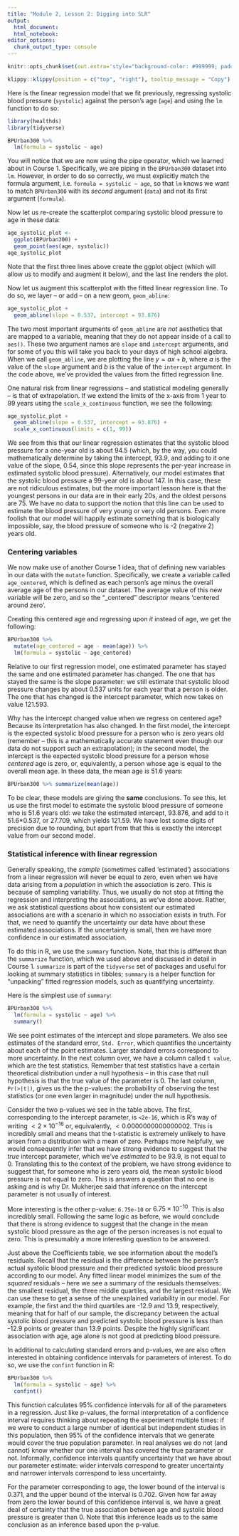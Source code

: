 ```yaml
---
title: "Module 2, Lesson 2: Digging into SLR"
output: 
  html_document:
  html_notebook:
editor_options: 
  chunk_output_type: console
---
```


```r
knitr::opts_chunk$set(out.extra='style="background-color: #999999; padding:7px; display: inline-block;"')
```


```r
klippy::klippy(position = c("top", "right"), tooltip_message = "Copy")
```

Here is the linear regression model that we fit previously, regressing systolic
blood pressure (`systolic`) against the person's age (`age`) and using the `lm` 
function to do so:

```r
library(healthds)
library(tidyverse)

BPUrban300 %>% 
  lm(formula = systolic ~ age)
```

You will notice that we are now using the pipe operator, which we learned about
in Course 1. Specifically, we are piping in the `BPUrban300` dataset into `lm`. 
However, in order to do so correctly, we must explicitly match the formula
argument, i.e. `formula = systolic ~ age`, so that `lm` knows we want to match 
`BPUrban300` with its *second* argument (`data`) and not its first argument (`formula`). 

Now let us re-create the scatterplot comparing systolic blood pressure to age 
in these data:

```r
age_systolic_plot <- 
  ggplot(BPUrban300) + 
  geom_point(aes(age, systolic))
age_systolic_plot
```

Note that the first three lines above create the ggplot object (which will allow
us to modify and augment it below), and the last line renders the plot. 

Now let us augment this scatterplot with the fitted linear regression line. To 
do so, we layer -- or add -- on a new geom, `geom_abline`:

```r
age_systolic_plot + 
  geom_abline(slope = 0.537, intercept = 93.876)
```

The two most important arguments of `geom_abline` are *not* aesthetics that are
mapped to a variable, meaning that they do not appear inside of a call to `aes()`. These
two argument names are `slope` 
and `intercept` arguments, and for some of you this will take you back to your
days of high school algebra. When we call `geom_abline`, we are plotting the line
$y = ax + b$, where $a$ is the value of the `slope` argument and $b$ is the value
of the `intercept` argument. In the code above, we've provided the values from the 
fitted regression line. 

One natural risk from linear regressions -- and statistical modeling generally --
is that of extrapolation. If we extend the limits of the x-axis from 1 year to 99
years using the `scale_x_continuous` function, we see the following:

```r
age_systolic_plot + 
  geom_abline(slope = 0.537, intercept = 93.876) + 
  scale_x_continuous(limits = c(1, 99))
```

We see from this that our linear regression estimates that the systolic blood
pressure for a one-year old is about 94.5 (which, by the way, you could
mathematically determine by taking the intercept, 93.9, and adding to it one
value of the slope, 0.54, since this slope represents the per-year increase in
estimated systolic blood pressure). Alternatively, our model estimates that the
systolic blood pressure a 99-year old is about 147. In this case, these are not
ridiculous estimates, but the more important lesson here is that the youngest
persons in our data are in their early 20s, and the oldest persons are 75. We
have no data to support the notion that this line can be used to estimate the
blood pressure of very young or very old persons. Even more foolish that our
model will happily estimate something that is biologically impossible, say, the
blood pressure of someone who is -2 (negative 2) years old.

### Centering variables 

We now make use of another Course 1 idea, that of defining new variables in our
data with the `mutate` function. Specifically, we create a variable called 
`age_centered`, which is defined as each person's age minus the overall average
age of the persons in our dataset. The average value of this new variable will
be zero, and so the "_centered" descriptor means 'centered around zero'. 

Creating this centered age and regressing upon *it* instead of age, we get the
following:

```r
BPUrban300 %>% 
  mutate(age_centered = age - mean(age)) %>%
  lm(formula = systolic ~ age_centered)
```

Relative to our first regression model, one estimated parameter has stayed the same and
one estimated parameter has changed. The one that has stayed the same is the slope
parameter: we still estimate that systolic blood pressure changes by about 0.537
units for each year that a person is older. The one that has changed is the
intercept parameter, which now takes on value 121.593.

Why has the intercept changed value when we regress on centered age? Because its
interpretation has also changed. In the first model, the intercept is the expected
systolic blood pressure for a person who is zero years old (remember -- this is 
a mathematically accurate statement even though our data do not support such an extrapolation); 
in the second model, the intercept is the expected systolic blood pressure for a
person whose *centered* age is zero, or, equivalently, a person whose age is
equal to the overall mean age. In these data, the mean age is 51.6 years:

```r
BPUrban300 %>% summarize(mean(age))
```

To be clear, these models are giving the **same** conclusions. To see this, let us
use the first model to estimate the systolic blood pressure of someone who is
51.6 years old: we take the estimated intercept, 93.876, and add to it
51.6*0.537, or 27.709, which yields 121.59. We have lost some digits of
precision due to rounding, but apart from that this is exactly the intercept
value from our second model.

### Statistical inference with linear regression

Generally speaking, the *sample* (sometimes called 'estimated') associations
from a linear regression will never be equal to zero, even when we have data
arising from a *population* in which the association is zero. This is because of
sampling variability. Thus, we usually do not stop at fitting the regression and
interpreting the associations, as we've done above. Rather, we ask statistical
questions about how consistent our estimated associations are with a scenario in
which no association exists in truth. For that, we need to quantify the
uncertainty our data have about these estimated associations. If the uncertainty
is small, then we have more confidence in our estimated association.

To do this in R, we use the `summary` function. Note, that this is different than 
the `summarize` function, which we used above and discussed in detail in Course 1. 
`summarize` is part of the `tidyverse` set of packages and useful for looking
at summary statistics in tibbles; `summary` is a helper function for "unpacking"
fitted regression models, such as quantifying uncertainty. 

Here is the simplest use of `summary`:

```r
BPUrban300 %>% 
  lm(formula = systolic ~ age) %>%
  summary()
```

We see point estimates of the intercept and slope parameters. We also see
estimates of the standard error, `Std. Error`, which quantifies the uncertainty
about each of the point estimates. Larger standard errors correspond to more
uncertainty. In the next column over, we have a column called `t value`, which
are the test statistics. Remember that test statistics have a certain
theoretical distribution under a null hypothesis -- in this case that null
hypothesis is that the true value of the parameter is 0. The last
column, `Pr(>|t|)`, gives us the the p-values: the probability of observing the
test statistics (or one even larger in magnitude) under the null hypothesis.

Consider the two p-values we see in the table above. The first, corresponding to
the intercept parameter, is `<2e-16`, which is R's way of writing
$<2\times10^{-16}$ or, equivalently, $<0.0000000000000002$. This is incredibly
small and means that the t-statistic is extremely unlikely to have arisen from a
distribution with a mean of zero. Perhaps more helpfully, we would consequently
infer that we have strong evidence to suggest that the *true* intercept
parameter, which we've *estimated* to be 93.9, is not equal to 0. Translating
this to the context of the problem, we have strong evidence to suggest that, for
someone who is zero years old, the mean systolic blood pressure is not equal to
zero. This is answers a question that no one is asking and is why Dr. Mukherjee
said that inference on the intercept parameter is not usually of interest.

More interesting is the other p-value: `6.75e-10` or $6.75\times 10^{-10}$. This
is also incredibly small. Following the same logic as before, we would conclude
that there is strong evidence to suggest that the change in the mean systolic blood
pressure as the age of the person increases is not equal to zero. This is presumably
a more interesting question to be answered.

Just above the Coefficients table, we see information about the model's residuals. Recall
that the residual is the difference between the person's actual systolic blood
pressure and their predicted systolic blood pressure according to our model. Any
fitted linear model minimizes the sum of the *squared* residuals -- here we see a
summary of the residuals themselves: the smallest residual, the three middle
quartiles, and the largest residual. We can use these to get a sense of the unexplained
variability in our model. For example, the first and the third quartiles are
-12.9 and 13.9, respectively, meaning that for half of our sample, the
discrepancy between the actual systolic blood pressure and predicted systolic
blood pressure is less than -12.9 points or greater than 13.9 points. Despite
the highly significant association with age, age alone is not good at
predicting blood pressure.

In additional to calculating standard errors and p-values, we are also often
interested in obtaining confidence intervals for parameters of interest. To do
so, we use the `confint` function in R:

```r
BPUrban300 %>% 
  lm(formula = systolic ~ age) %>%
  confint()
```

This function calculates 95% confidence intervals for all of the parameters in a
regression. Just like p-values, the formal interpretation of a confidence
interval requires thinking about repeating the experiment multiple times: if we
were to conduct a large number of identical but independent studies in this
population, then 95% of the confidence intervals that we generate would cover
the true population parameter. In real analyses we do not (and cannot) know
whether our one interval has covered the true parameter or not. Informally, confidence
intervals quantify uncertainty that we have about our parameter estimate: wider
intervals correspond to greater uncertainty and narrower intervals correspond to
less uncertainty.

For the parameter corresponding to age, the lower bound of the interval
is 0.371, and the upper bound of the interval is 0.702. Given how far away from
zero the lower bound of this confidence interval is, we have a great deal of
certainty that the true association between age and systolic blood pressure is
greater than 0. Note that this inference leads us to the same conclusion as
an inference based upon the p-value. 






